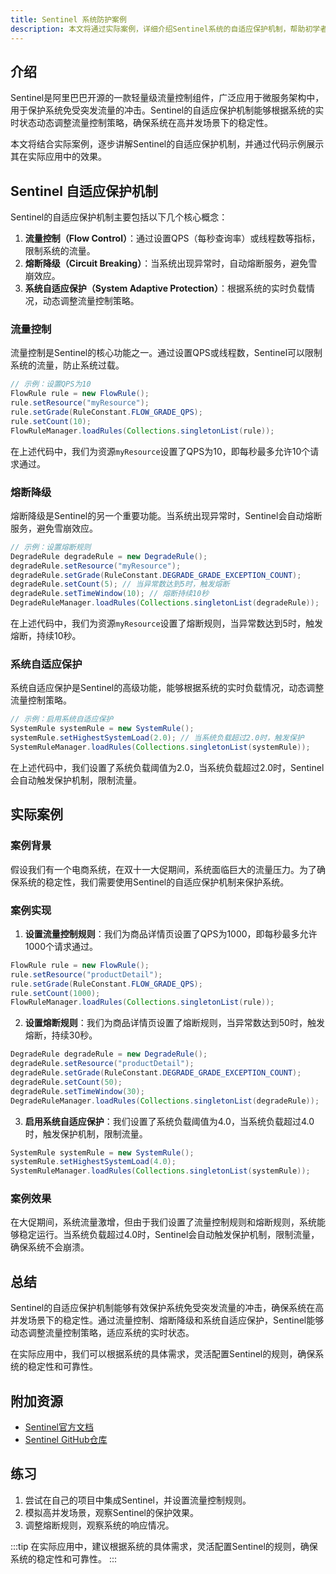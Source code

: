 ```yaml
---
title: Sentinel 系统防护案例
description: 本文将通过实际案例，详细介绍Sentinel系统的自适应保护机制，帮助初学者理解其工作原理和应用场景。
---
```


## 介绍

Sentinel是阿里巴巴开源的一款轻量级流量控制组件，广泛应用于微服务架构中，用于保护系统免受突发流量的冲击。Sentinel的自适应保护机制能够根据系统的实时状态动态调整流量控制策略，确保系统在高并发场景下的稳定性。

本文将结合实际案例，逐步讲解Sentinel的自适应保护机制，并通过代码示例展示其在实际应用中的效果。

## Sentinel 自适应保护机制

Sentinel的自适应保护机制主要包括以下几个核心概念：

1. **流量控制（Flow Control）**：通过设置QPS（每秒查询率）或线程数等指标，限制系统的流量。
2. **熔断降级（Circuit Breaking）**：当系统出现异常时，自动熔断服务，避免雪崩效应。
3. **系统自适应保护（System Adaptive Protection）**：根据系统的实时负载情况，动态调整流量控制策略。

### 流量控制

流量控制是Sentinel的核心功能之一。通过设置QPS或线程数，Sentinel可以限制系统的流量，防止系统过载。

```java
// 示例：设置QPS为10
FlowRule rule = new FlowRule();
rule.setResource("myResource");
rule.setGrade(RuleConstant.FLOW_GRADE_QPS);
rule.setCount(10);
FlowRuleManager.loadRules(Collections.singletonList(rule));
```

在上述代码中，我们为资源`myResource`设置了QPS为10，即每秒最多允许10个请求通过。

### 熔断降级

熔断降级是Sentinel的另一个重要功能。当系统出现异常时，Sentinel会自动熔断服务，避免雪崩效应。

```java
// 示例：设置熔断规则
DegradeRule degradeRule = new DegradeRule();
degradeRule.setResource("myResource");
degradeRule.setGrade(RuleConstant.DEGRADE_GRADE_EXCEPTION_COUNT);
degradeRule.setCount(5); // 当异常数达到5时，触发熔断
degradeRule.setTimeWindow(10); // 熔断持续10秒
DegradeRuleManager.loadRules(Collections.singletonList(degradeRule));
```

在上述代码中，我们为资源`myResource`设置了熔断规则，当异常数达到5时，触发熔断，持续10秒。

### 系统自适应保护

系统自适应保护是Sentinel的高级功能，能够根据系统的实时负载情况，动态调整流量控制策略。

```java
// 示例：启用系统自适应保护
SystemRule systemRule = new SystemRule();
systemRule.setHighestSystemLoad(2.0); // 当系统负载超过2.0时，触发保护
SystemRuleManager.loadRules(Collections.singletonList(systemRule));
```

在上述代码中，我们设置了系统负载阈值为2.0，当系统负载超过2.0时，Sentinel会自动触发保护机制，限制流量。

## 实际案例

### 案例背景

假设我们有一个电商系统，在双十一大促期间，系统面临巨大的流量压力。为了确保系统的稳定性，我们需要使用Sentinel的自适应保护机制来保护系统。

### 案例实现

1. **设置流量控制规则**：我们为商品详情页设置了QPS为1000，即每秒最多允许1000个请求通过。

```java
FlowRule rule = new FlowRule();
rule.setResource("productDetail");
rule.setGrade(RuleConstant.FLOW_GRADE_QPS);
rule.setCount(1000);
FlowRuleManager.loadRules(Collections.singletonList(rule));
```

2. **设置熔断规则**：我们为商品详情页设置了熔断规则，当异常数达到50时，触发熔断，持续30秒。

```java
DegradeRule degradeRule = new DegradeRule();
degradeRule.setResource("productDetail");
degradeRule.setGrade(RuleConstant.DEGRADE_GRADE_EXCEPTION_COUNT);
degradeRule.setCount(50);
degradeRule.setTimeWindow(30);
DegradeRuleManager.loadRules(Collections.singletonList(degradeRule));
```

3. **启用系统自适应保护**：我们设置了系统负载阈值为4.0，当系统负载超过4.0时，触发保护机制，限制流量。

```java
SystemRule systemRule = new SystemRule();
systemRule.setHighestSystemLoad(4.0);
SystemRuleManager.loadRules(Collections.singletonList(systemRule));
```

### 案例效果

在大促期间，系统流量激增，但由于我们设置了流量控制规则和熔断规则，系统能够稳定运行。当系统负载超过4.0时，Sentinel会自动触发保护机制，限制流量，确保系统不会崩溃。

## 总结

Sentinel的自适应保护机制能够有效保护系统免受突发流量的冲击，确保系统在高并发场景下的稳定性。通过流量控制、熔断降级和系统自适应保护，Sentinel能够动态调整流量控制策略，适应系统的实时状态。

在实际应用中，我们可以根据系统的具体需求，灵活配置Sentinel的规则，确保系统的稳定性和可靠性。

## 附加资源

- [Sentinel官方文档](https://sentinelguard.io/zh-cn/docs/introduction.html)
- [Sentinel GitHub仓库](https://github.com/alibaba/Sentinel)

## 练习

1. 尝试在自己的项目中集成Sentinel，并设置流量控制规则。
2. 模拟高并发场景，观察Sentinel的保护效果。
3. 调整熔断规则，观察系统的响应情况。

:::tip
在实际应用中，建议根据系统的具体需求，灵活配置Sentinel的规则，确保系统的稳定性和可靠性。
:::